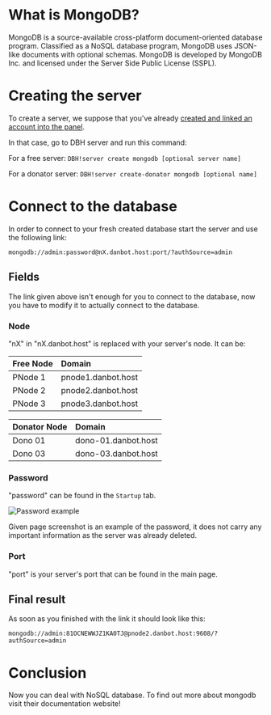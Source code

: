 # What is MongoDB?

MongoDB is a source-available cross-platform document-oriented database program. Classified as a NoSQL database program, MongoDB uses JSON-like documents with optional schemas. MongoDB is developed by MongoDB Inc. and licensed under the Server Side Public License (SSPL).

<Redirect
  href="https://en.wikipedia.org/wiki/MongoDB"
  label="Source: Wikipedia"
/>

# Creating the server

To create a server, we suppose that you've already [created and linked an account into the panel](/getting-started).

In that case, go to DBH server and run this command:

For a free server: `DBH!server create mongodb [optional server name]`

For a donator server: `DBH!server create-donator mongodb [optional name]`

# Connect to the database

In order to connect to your fresh created database start the server and use the following link:

```text
mongodb://admin:password@nX.danbot.host:port/?authSource=admin
```

## Fields

The link given above isn't enough for you to connect to the database, now you have to modify it to actually connect to the database.

### Node

"nX" in "nX.danbot.host" is replaced with your server's node. It can be:

| Free Node    | Domain              |
| :------ | :------------------ |
| PNode 1 | pnode1.danbot.host  |
| PNode 2 | pnode2.danbot.host  |
| PNode 3 | pnode3.danbot.host  |

| Donator Node | Domain |
| :------ | :------------------ |
| Dono 01 | dono-01.danbot.host |
| Dono 03 | dono-03.danbot.host |

### Password

"password" can be found in the `Startup` tab.

![Password example](/content/databases/postgres.png)

<Tip>
  Given page screenshot is an example of the password, it does not carry any
  important information as the server was already deleted.
</Tip>

### Port

"port" is your server's port that can be found in the main page.

## Final result

As soon as you finished with the link it should look like this:

```text
mongodb://admin:81OCNEWWJZ1KA0TJ@pnode2.danbot.host:9608/?authSource=admin
```

# Conclusion

Now you can deal with NoSQL database. To find out more about mongodb visit their documentation website!

<Redirect href="https://www.mongodb.com/docs/" label="MongoDB Docs" />
